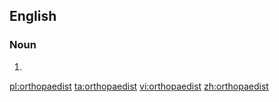 ==English==

===Noun===
{{en-noun}}

# {{alternative spelling of|orthopedist|lang=en}}

[[pl:orthopaedist]]
[[ta:orthopaedist]]
[[vi:orthopaedist]]
[[zh:orthopaedist]]